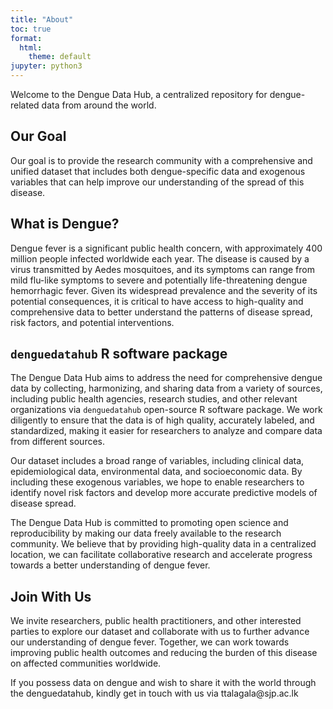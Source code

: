 ```yaml
---
title: "About"
toc: true
format:
  html:
    theme: default
jupyter: python3
---
```




Welcome to the Dengue Data Hub, a centralized repository for dengue-related data from around the world. 

## Our Goal

Our goal is to provide the research community with a comprehensive and unified dataset that includes both dengue-specific data and exogenous variables that can help improve our understanding of the spread of this disease.

## What is Dengue?

Dengue fever is a significant public health concern, with approximately 400 million people infected worldwide each year. The disease is caused by a virus transmitted by Aedes mosquitoes, and its symptoms can range from mild flu-like symptoms to severe and potentially life-threatening dengue hemorrhagic fever. Given its widespread prevalence and the severity of its potential consequences, it is critical to have access to high-quality and comprehensive data to better understand the patterns of disease spread, risk factors, and potential interventions.

## `denguedatahub` R software package

The Dengue Data Hub aims to address the need for comprehensive dengue data by collecting, harmonizing, and sharing data from a variety of sources, including public health agencies, research studies, and other relevant organizations via `denguedatahub` open-source R software package. We work diligently to ensure that the data is of high quality, accurately labeled, and standardized, making it easier for researchers to analyze and compare data from different sources.

Our dataset includes a broad range of variables, including clinical data, epidemiological data, environmental data, and socioeconomic data. By including these exogenous variables, we hope to enable researchers to identify novel risk factors and develop more accurate predictive models of disease spread.

The Dengue Data Hub is committed to promoting open science and reproducibility by making our data freely available to the research community. We believe that by providing high-quality data in a centralized location, we can facilitate collaborative research and accelerate progress towards a better understanding of dengue fever.

## Join With Us

We invite researchers, public health practitioners, and other interested parties to explore our dataset and collaborate with us to further advance our understanding of dengue fever. Together, we can work towards improving public health outcomes and reducing the burden of this disease on affected communities worldwide.

If you possess data on dengue and wish to share it with the world through the denguedatahub, kindly get in touch with us via ttalagala@sjp.ac.lk

